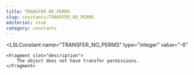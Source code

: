 ```yaml
---
title: TRANSFER_NO_PERMS
slug: constants/TRANSFER_NO_PERMS
editorial: stub
category: constants
---
```


<LSLConstant
	name="TRANSFER_NO_PERMS"
	type="integer"
	value="-6"
>
	<Fragment slot="description">
		The object does not have transfer permissions.
	</Fragment>
</LSLConstant>
